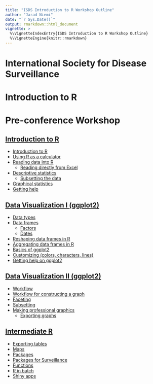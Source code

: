 ```yaml
---
title: "ISDS Introduction to R Workshop Outline"
author: "Jarad Niemi"
date: "`r Sys.Date()`"
output: rmarkdown::html_document
vignette: >
  %\VignetteIndexEntry{ISDS Introduction to R Workshop Outline}
  %\VignetteEngine{knitr::rmarkdown}
---
```


# International Society for Disease Surveillance
# Introduction to R
# Pre-conference Workshop

## [Introduction to R](01_intro.html)

- [Introduction to R](01_intro.html#intro)
- [Using R as a calculator](01_intro.html#calculator)
- [Reading data into R](01_intro.html#reading)
  - [Reading directly from Excel](01_intro.html#excel)
- [Descriptive statistics](01_intro.html#descriptive)
  - [Subsetting the data](01_intro.html#subsetting)
- [Graphical statistics](01_intro.html#graphical)
- [Getting help](01_intro.html#help)

## [Data Visualization I (ggplot2)](02_graphics.html)

- [Data types](02_graphics.html#types)
- [Data frames](02_graphics.html#frames)
  - [Factors](02_graphics.html#factors)
  - [Dates](02_graphics.html#dates)
- [Reshaping data frames in R](02_graphics.html#reshaping)
- [Aggregating data frames in R](02_graphics.html#aggregating)
- [Basics of ggplot2](02_graphics.html#ggplot2)
- [Customizing (colors, characters, lines)](02_graphics.html#customizing)
- [Getting help on ggplot2](02_graphics.html#help)

## [Data Visualization II (ggplot2)](03_advanced_graphics.html)

- [Workflow](03_advanced_graphics.html#workflow)
- [Workflow for constructing a graph](03_advanced_graphics.html#graph_workflow)
- [Faceting](03_advanced_graphics.html#faceting)
- [Subsetting](03_advanced_graphics.html#subsetting)
- [Making professional graphics](03_advanced_graphics.html#professional)
  - [Exporting graphs](03_advanced_graphics.html#exporting)

## [Intermediate R](intermediate_R.html)

- [Exporting tables](intermediate_R.html#exporting_tables)
- [Maps](intermediate_R.html#maps)
- [Packages](intermediate_R.html#packages)
- [Packages for Surveillance](intermediate_R.html#surveillance)
- [Functions](intermediate_R.html#functions)
- [R in batch](intermediate_R.html#batch)
- [Shiny apps](intermediate_R.html#shiny) 
